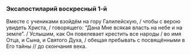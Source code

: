 ### Эксапостиларий воскресный 1-й

Вместе с учениками взойдём на гору Галилейскую, / чтобы с верою увидеть Христа, / говорящего: “Дана Мне всякая власть на небе и на земле”. / Услышим, как Он повелевает крестить все народы / во имя Отца, и Сына, и Святого Духа, / обещая пребывать с посвящёнными в Его тайны // до скончания века.
